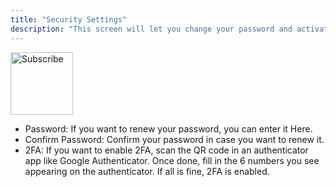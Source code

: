 ```yaml
---
title: "Security Settings"
description: "This screen will let you change your password and activate 2FA"
---
```


<img
  src="/images/securitysettings.png"
  alt="Subscribe"
  height="100"
  className="rounded-lg"
/>

- Password: If you want to renew your password, you can enter it Here.
- Confirm Password: Confirm your password in case you want to renew it.
- 2FA: If you want to enable 2FA, scan the QR code in an authenticator app like Google Authenticator. Once done, fill in the 6 numbers you see appearing on the authenticator. If all is fine, 2FA is enabled.
